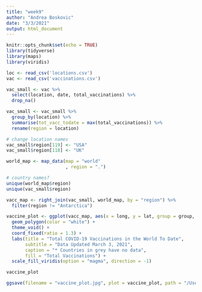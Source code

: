 ```yaml
---
title: "week9"
author: "Andrea Boskovic"
date: "3/3/2021"
output: html_document
---
```


```r
knitr::opts_chunk$set(echo = TRUE)
library(tidyverse)
library(maps)
library(viridis)
```

```r
loc <- read_csv('locations.csv')
vac <- read_csv('vaccinations.csv')
```

```r
vac_small <- vac %>%
  select(location, date, total_vaccinations) %>%
  drop_na()

vac_small <- vac_small %>%
  group_by(location) %>%
  summarise(tot_vacc_todate = max(total_vaccinations)) %>%
  rename(region = location)

# change location names
vac_small$region[119] <- "USA"
vac_small$region[118] <- "UK"
```

```r
world_map <- map_data(map = "world"
                      , region = ".")

# country names?
unique(world_map$region)
unique(vac_small$region)
```

```r
vacc_map <- right_join(vac_small, world_map, by = "region") %>%
  filter(region != "Antarctica")
```

```r
vaccine_plot <- ggplot(vacc_map, aes(x = long, y = lat, group = group, fill = tot_vacc_todate)) +
  geom_polygon(color = "white") +
  theme_void() +
  coord_fixed(ratio = 1.3) +
  labs(title = "Total COVID-19 Vaccinations in the World To Date",
       subtitle = "Data Updated March 3, 2021",
       caption = "* Countries in grey have no data",
       fill = "Total Vaccinations") +
  scale_fill_viridis(option = "magma", direction = -1)

vaccine_plot
```

```r
ggsave(filename = "vaccine_plot.jpg", plot = vaccine_plot, path = "/Users/andreaboskovic/Desktop/tidy_tuesday/tidy_tuesday/2021", dpi=300)
```
